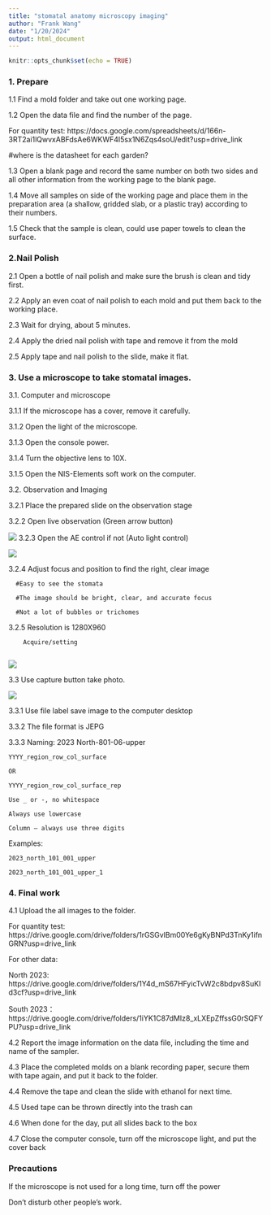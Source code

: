 ```yaml
---
title: "stomatal anatomy microscopy imaging"
author: "Frank Wang"
date: "1/20/2024"
output: html_document
---
```


```r
knitr::opts_chunk$set(echo = TRUE)
```


### 1. Prepare

1.1 Find a mold folder and take out one working page.  

1.2 Open the data file and find the number of the page.  

For quantity test:
https://docs.google.com/spreadsheets/d/166n-3RT2ai1lQwvxABFdsAe6WKWF4I5sx1N6Zqs4soU/edit?usp=drive_link

#where is the datasheet for each garden?

1.3 Open a blank page and record the same number on both two sides and all other information from the working page to the blank page. 

1.4 Move all samples on side of the working page and place them in the preparation area (a shallow, gridded slab, or a plastic tray) according to their numbers. 

1.5 Check that the sample is clean, could use paper towels to clean the surface. 

### 2.Nail Polish 

2.1 Open a bottle of nail polish and make sure the brush is clean and tidy first.  

2.2 Apply an even coat of nail polish to each mold and put them back to the working place. 

2.3 Wait for drying, about 5 minutes. 

2.4 Apply the dried nail polish with tape and remove it from the mold 

2.5 Apply tape and nail polish to the slide, make it flat.


### 3. Use a microscope to take stomatal images.  

3.1. Computer and microscope 

  3.1.1 If the microscope has a cover, remove it carefully. 

  3.1.2 Open the light of the microscope.  

  3.1.3 Open the console power. 

  3.1.4 Turn the objective lens to 10X. 

  3.1.5 Open the NIS-Elements soft work on the computer.  

3.2. Observation and Imaging 

  3.2.1 Place the prepared slide on the observation stage 

  3.2.2 Open live observation (Green arrow button) 

![](images/stomatal image computer/image 1.png)
  3.2.3 Open the AE control if not (Auto light control) 

![](images/stomatal image computer/image 2.png)

  3.2.4 Adjust focus and position to find the right, clear image
      
      #Easy to see the stomata 
      
      #The image should be bright, clear, and accurate focus 
      
      #Not a lot of bubbles or trichomes 
  
  3.2.5 Resolution is 1280X960
 	    
 	    Acquire/setting
 	    
![](images/stomatal image computer/image 4.png)


3.3 Use capture button take photo. 

![](images/stomatal image computer/image 3.png)

 
  3.3.1 Use file label save image to the computer desktop 

  3.3.2 The file format is JEPG 

  3.3.3 Naming: 2023 North-801-06-upper 

    YYYY_region_row_col_surface 

    OR 

    YYYY_region_row_col_surface_rep 

    Use _ or -, no whitespace 

    Always use lowercase 

    Column – always use three digits 

  Examples: 

    2023_north_101_001_upper 

    2023_north_101_001_upper_1 

 


### 4. Final work  

  4.1 Upload the all images to the folder. 

  For quantity test:
https://drive.google.com/drive/folders/1rGSGvlBm00Ye6gKyBNPd3TnKy1ifnGRN?usp=drive_link
  
  For other data:

  North 2023: 
  https://drive.google.com/drive/folders/1Y4d_mS67HFyicTvW2c8bdpv8SuKld3cf?usp=drive_link

  South 2023：
  https://drive.google.com/drive/folders/1iYK1C87dMIz8_xLXEpZffssG0rSQFYPU?usp=drive_link

  4.2 Report the image information on the data file, including the time and name of the sampler.
  
  4.3 Place the completed molds on a blank recording paper, secure them with tape again, and put it back to the folder. 

  4.4 Remove the tape and clean the slide with ethanol for next time. 

  4.5 Used tape can be thrown directly into the trash can 

  4.6 When done for the day, put all slides back to the box 

  4.7 Close the computer console, turn off the microscope light, and put the cover back 

 
### Precautions 

If the microscope is not used for a long time, turn off the power 

Don't disturb other people's work. 

 


